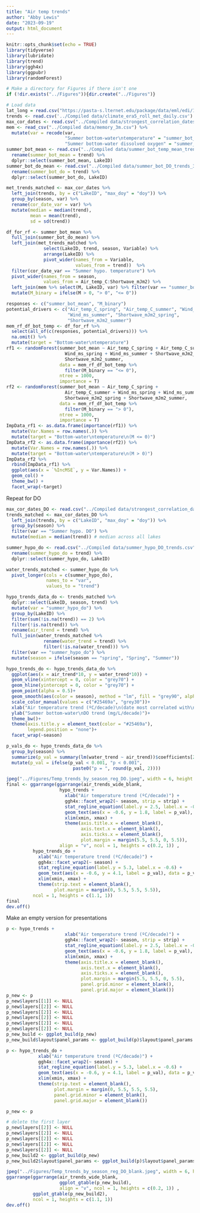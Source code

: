 ```yaml
---
title: "Air temp trends"
author: "Abby Lewis"
date: "2023-09-19"
output: html_document
---
```


```r
knitr::opts_chunk$set(echo = TRUE)
library(tidyverse)
library(lubridate)
library(trend)
library(ggh4x)
library(ggpubr)
library(randomForest)

# Make a directory for Figures if there isn't one
if (!dir.exists("../Figures")){dir.create("../Figures")}

# Load data
lat_long = read.csv("https://pasta-s.lternet.edu/package/data/eml/edi/1029/9/fadd3eaa25b5fdd1fc4efba70e660579")
trends <- read.csv('../Compiled data/climate_era5_roll_met_daily.csv')
max_cor_dates <- read.csv("../Compiled data/strongest_correlation_dates_both_surf_bot.csv")
mem <- read_csv("../Compiled data/memory_3m.csv") %>%
  mutate(var = recode(var, 
                      "Summer bottom-water\ntemperature" = "summer_bot_mean",
                      "Summer bottom-water dissolved oxygen" = "summer_bot_do"))
summer_bot_mean <- read.csv("../Compiled data/summer_bot_temp_mean_trends_3m.csv") %>%
  rename(summer_bot_mean = trend) %>%
  dplyr::select(summer_bot_mean, LakeID)
summer_bot_do_mean <- read.csv("../Compiled data/summer_bot_DO_trends_3m.csv") %>%
  rename(summer_bot_do = trend) %>%
  dplyr::select(summer_bot_do, LakeID)
```


```r
met_trends_matched <- max_cor_dates %>%
  left_join(trends, by = c("LakeID", "max_doy" = "doy")) %>%
  group_by(season, var) %>%
  rename(cor_date_var = var) %>%
  mutate(median = median(trend),
         mean = mean(trend),
         sd = sd(trend)) 

df_for_rf <- summer_bot_mean %>%
  full_join(summer_bot_do_mean) %>%
  left_join(met_trends_matched %>% 
              select(LakeID, trend, season, Variable) %>%
              arrange(LakeID) %>%
              pivot_wider(names_from = Variable,
                          values_from = trend))  %>%
  filter(cor_date_var == "Summer hypo. temperature") %>%
  pivot_wider(names_from = season,
              values_from = Air_temp_C:Shortwave_mJm2) %>%
  left_join(mem %>% select(M, LakeID, var) %>% filter(var == "summer_bot_mean")) %>%
  mutate(M_binary = ifelse(M > 0, "> 0", "<= 0"))

responses <- c("summer_bot_mean", "M_binary")
potential_drivers <- c("Air_temp_C_spring", "Air_temp_C_summer", "Wind_ms_spring",
                       "Wind_ms_summer", "Shortwave_mJm2_spring",
                       "Shortwave_mJm2_summer")
mem_rf_df_bot_temp <- df_for_rf %>%
  select(all_of(c(responses, potential_drivers))) %>%
  na.omit() %>%
  mutate(target = "Bottom-water\ntemperature")
rf1 <- randomForest(summer_bot_mean ~ Air_temp_C_spring + Air_temp_C_summer + 
                      Wind_ms_spring + Wind_ms_summer + Shortwave_mJm2_spring + 
                      Shortwave_mJm2_summer,
                    data = mem_rf_df_bot_temp %>%
                      filter(M_binary == "<= 0"), 
                    ntree = 1000, 
                    importance = T)
rf2 <- randomForest(summer_bot_mean ~ Air_temp_C_spring + 
                      Air_temp_C_summer + Wind_ms_spring + Wind_ms_summer + 
                      Shortwave_mJm2_spring + Shortwave_mJm2_summer,
                    data = mem_rf_df_bot_temp %>%
                      filter(M_binary == "> 0"), 
                    ntree = 1000, 
                    importance = T)
ImpData_rf1 <- as.data.frame(importance(rf1)) %>%
  mutate(Var.Names = row.names(.)) %>%
  mutate(target = "Bottom-water\ntemperature\n(M <= 0)")
ImpData_rf2 <- as.data.frame(importance(rf2)) %>%
  mutate(Var.Names = row.names(.)) %>%
  mutate(target = "Bottom-water\ntemperature\n(M > 0)")
ImpData_rf2 %>%
  rbind(ImpData_rf1) %>%
  ggplot(aes(x = `%IncMSE`, y = Var.Names)) +
  geom_col() +
  theme_bw() +
  facet_wrap(~target)
```

Repeat for DO

```r
max_cor_dates_DO <- read.csv("../Compiled data/strongest_correlation_dates_hypo.csv")
trends_matched <- max_cor_dates_DO %>%
  left_join(trends, by = c("LakeID", "max_doy" = "doy")) %>%
  group_by(season) %>%
  filter(var == "Summer hypo. DO") %>%
  mutate(median = median(trend)) # median across all lakes

summer_hypo_do <- read.csv("../Compiled data/summer_hypo_DO_trends.csv") %>%
  rename(summer_hypo_do = trend) %>%
  dplyr::select(summer_hypo_do, LakeID)

water_trends_matched <- summer_hypo_do %>%
  pivot_longer(cols = c(summer_hypo_do),
               names_to = "var",
               values_to = "trend") 

hypo_trends_data_do <- trends_matched %>%
  dplyr::select(LakeID, season, trend) %>%
  mutate(var = "summer_hypo_do") %>%
  group_by(LakeID) %>%
  filter(sum(!is.na(trend)) == 2) %>%
  filter(!is.na(trend)) %>%
  rename(air_trend = trend) %>%
  full_join(water_trends_matched %>%
              rename(water_trend = trend) %>%
              filter(!is.na(water_trend))) %>%
  filter(var == "summer_hypo_do") %>%
  mutate(season = ifelse(season == "spring", "Spring", "Summer")) 

hypo_trends_do <- hypo_trends_data_do %>%
  ggplot(aes(x = air_trend*10, y = water_trend*10)) +
  geom_vline(xintercept = 0, color = "grey70") +
  geom_hline(yintercept = 0, color = "grey70") +
  geom_point(alpha = 0.5)+
  geom_smooth(aes(color = season), method = "lm", fill = "grey90", alpha = 0.8) + 
  scale_color_manual(values = c("#25469a", "grey30"))+
  xlab("Air temperature trend (ºC/decade)\n(date most correlated with\nbottom-water temperature)")+
  ylab("Summer bottom-water\nDO trend (mg/L/decade)")+
  theme_bw()+
  theme(axis.title.y = element_text(color = "#25469a"),
        legend.position = "none")+
  facet_wrap(~season)

p_vals_do <- hypo_trends_data_do %>%
  group_by(season) %>%
  summarize(p_val = summary(lm(water_trend ~ air_trend))$coefficients[2,4]) %>%
  mutate(p_val = ifelse(p_val < 0.001, "p < 0.001", 
                         paste0("p = ", round(p_val, 2))))

jpeg("../Figures/Temp_trends_by_season_reg_DO.jpeg", width = 6, height = 5.5, units = "in", res = 300)
final <- ggarrange(ggarrange(air_trends_wide_blank,
                    hypo_trends +
                      xlab("Air temperature trend (ºC/decade)") +
                      ggh4x::facet_wrap2(~ season, strip = strip) +
                      stat_regline_equation(label.y = 2.5, label.x = -0.6) +
                      geom_text(aes(x = -0.6, y = 1.8, label = p_val), data = p_vals, hjust = 0) +
                      xlim(xmin, xmax) +
                      theme(axis.title.x = element_blank(),
                            axis.text.x = element_blank(),
                            axis.ticks.x = element_blank(),
                            plot.margin = margin(5.5, 5.5, 0, 5.5)),
                    align = "v", ncol = 1, heights = c(0.2, 1)) ,
          hypo_trends_do +
            xlab("Air temperature trend (ºC/decade)") +
            ggh4x::facet_wrap2(~ season) +
            stat_regline_equation(label.y = 5.3, label.x = -0.6) +
            geom_text(aes(x = -0.6, y = 4.1, label = p_val), data = p_vals_do, hjust = 0)+
            xlim(xmin, xmax) +
            theme(strip.text = element_blank(),
                  plot.margin = margin(0, 5.5, 5.5, 5.5)),
          ncol = 1, heights = c(1.1, 1))
final
dev.off()
```


Make an empty version for presentations

```r
p <- hypo_trends +
                      xlab("Air temperature trend (ºC/decade)") +
                      ggh4x::facet_wrap2(~ season, strip = strip) +
                      stat_regline_equation(label.y = 2.5, label.x = -0.6) +
                      geom_text(aes(x = -0.6, y = 1.8, label = p_val), data = p_vals, hjust = 0) +
                      xlim(xmin, xmax) +
                      theme(axis.title.x = element_blank(),
                            axis.text.x = element_blank(),
                            axis.ticks.x = element_blank(),
                            plot.margin = margin(5.5, 5.5, 0, 5.5),
                            panel.grid.minor = element_blank(),
                            panel.grid.major = element_blank())
p_new <- p
p_new$layers[[1]] <- NULL
p_new$layers[[2]] <- NULL
p_new$layers[[2]] <- NULL
p_new$layers[[2]] <- NULL
p_new$layers[[2]] <- NULL
p_new$layers[[2]] <- NULL
p_new_build <- ggplot_build(p_new)
p_new_build$layout$panel_params <- ggplot_build(p)$layout$panel_params

p <- hypo_trends_do +
            xlab("Air temperature trend (ºC/decade)") +
            ggh4x::facet_wrap2(~ season) +
            stat_regline_equation(label.y = 5.3, label.x = -0.6) +
            geom_text(aes(x = -0.6, y = 4.1, label = p_val), data = p_vals_do, hjust = 0)+
            xlim(xmin, xmax) +
            theme(strip.text = element_blank(),
                  plot.margin = margin(0, 5.5, 5.5, 5.5),
                  panel.grid.minor = element_blank(),
                  panel.grid.major = element_blank())

p_new <- p

# delete the first layer
p_new$layers[[2]] <- NULL
p_new$layers[[2]] <- NULL
p_new$layers[[2]] <- NULL
p_new$layers[[2]] <- NULL
p_new$layers[[2]] <- NULL
p_new_build2 <- ggplot_build(p_new)
p_new_build2$layout$panel_params <- ggplot_build(p)$layout$panel_params

jpeg("../Figures/Temp_trends_by_season_reg_DO_blank.jpeg", width = 6, height = 5.5, units = "in", res = 300)
ggarrange(ggarrange(air_trends_wide_blank,
                    ggplot_gtable(p_new_build),
                    align = "v", ncol = 1, heights = c(0.2, 1)) ,
          ggplot_gtable(p_new_build2),
          ncol = 1, heights = c(1.1, 1))
dev.off()
```
